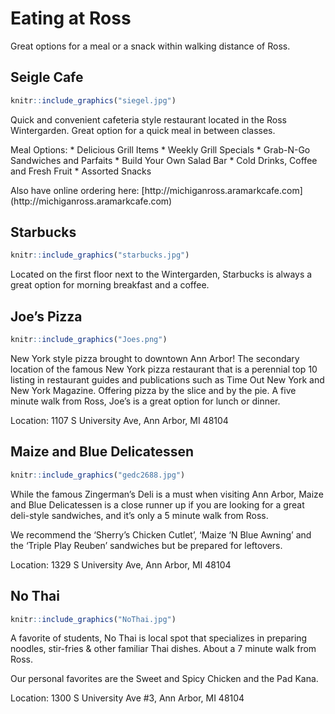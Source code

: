 
# Eating at Ross

Great options for a meal or a snack within walking distance of Ross.

## Seigle Cafe

```r
knitr::include_graphics("siegel.jpg")
```

Quick and convenient cafeteria style restaurant located in the Ross Wintergarden. Great option for a quick meal in between classes. 

Meal Options: 
* Delicious Grill Items
* Weekly Grill Specials
* Grab-N-Go Sandwiches and Parfaits
* Build Your Own Salad Bar
* Cold Drinks, Coffee and Fresh Fruit
* Assorted Snacks

Also have online ordering here: [http://michiganross.aramarkcafe.com] (http://michiganross.aramarkcafe.com)

## Starbucks

```r
knitr::include_graphics("starbucks.jpg")
```

Located on the first floor next to the Wintergarden, Starbucks is always a great option for morning breakfast and a coffee. 

## Joe's Pizza

```r
knitr::include_graphics("Joes.png")

```

New York style pizza brought to downtown Ann Arbor!  The secondary location of the famous New York pizza restaurant that is a perennial top 10 listing in restaurant guides and publications such as Time Out New York and New York Magazine. Offering pizza by the slice and by the pie. A five minute walk from Ross, Joe's is a great option for lunch or dinner. 

Location: 1107 S University Ave, Ann Arbor, MI 48104

## Maize and Blue Delicatessen

```r
knitr::include_graphics("gedc2688.jpg")
```

While the famous Zingerman's Deli is a must when visiting Ann Arbor, Maize and Blue Delicatessen is a close runner up if you are looking for a great deli-style sandwiches, and it's only a 5 minute walk from Ross.

We recommend the 'Sherry's Chicken Cutlet', 'Maize ‘N Blue Awning' and the 'Triple Play Reuben' sandwiches but be prepared for leftovers.

Location: 1329 S University Ave, Ann Arbor, MI 48104


## No Thai 

```r
knitr::include_graphics("NoThai.jpg")

```

A favorite of students, No Thai is local spot that specializes in preparing noodles, stir-fries & other familiar Thai dishes. About a 7 minute walk from Ross. 

Our personal favorites are the Sweet and Spicy Chicken and the Pad Kana.

Location: 1300 S University Ave #3, Ann Arbor, MI 48104

